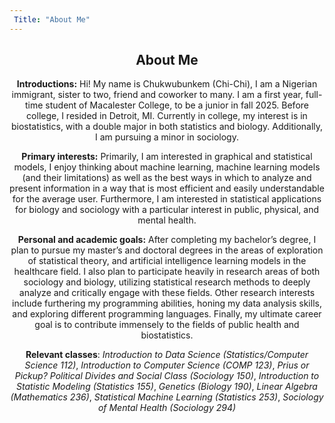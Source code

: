 ```yaml
---
 Title: "About Me"
---
```


<center> 

## About Me 

**Introductions:** Hi! My name is Chukwubunkem (Chi-Chi), I am a Nigerian immigrant, sister to two, friend and coworker to many. I am a first year, full-time student of Macalester College, to be a junior in fall 2025. Before college, I resided in Detroit, MI. Currently in college, my interest is in biostatistics, with a double major in both statistics and biology. Additionally, I am pursuing a minor in sociology. 

**Primary interests:** Primarily, I am interested in graphical and statistical models, I enjoy thinking about machine learning, machine learning models (and their limitations) as well as the best ways in which to analyze and present information in a way that is most efficient and easily understandable for the average user. Furthermore, I am interested in statistical applications for biology and sociology with a particular interest in public, physical, and mental health.

**Personal and academic goals:** After completing my bachelor’s degree, I plan to
pursue my master’s and doctoral degrees in the areas of exploration of statistical theory,
and artificial intelligence learning models in the healthcare field. I also plan to participate
heavily in research areas of both sociology and biology, utilizing statistical research
methods to deeply analyze and critically engage with these fields. Other research
interests include furthering my programming abilities, honing my data analysis skills,
and exploring different programming languages. Finally, my ultimate career goal is to
contribute immensely to the fields of public health and biostatistics.


**Relevant classes**: *Introduction to Data Science (Statistics/Computer Science 112)*, *Introduction to Computer Science (COMP 123)*, *Prius or Pickup? Political Divides and Social Class (Sociology 150)*, *Introduction to Statistic Modeling (Statistics 155)*, *Genetics (Biology 190)*, *Linear Algebra (Mathematics 236)*, *Statistical Machine Learning (Statistics 253)*, *Sociology of Mental Health (Sociology 294)*
